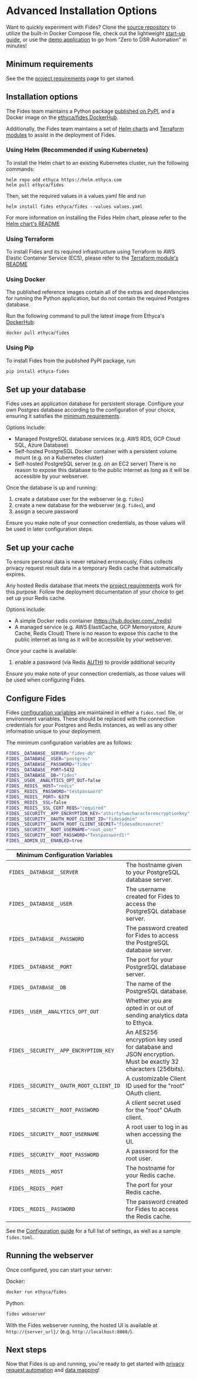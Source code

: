 
# Advanced Installation Options

<Callout emoji="ⓘ">Want to quickly experiment with Fides? Clone the [source repository](https://github.com/ethyca/fides) to utilize the built-in Docker Compose file, check out the lightweight [start-up guide](./quickstart), or use the [demo application](./sample-project) to go from "Zero to DSR Automation" in minutes!</Callout>

## Minimum requirements
See the the [project requirements](requirements) page to get started.

## Installation options
The Fides team maintains a Python package [published on PyPI](https://pypi.org/project/fides/), and a Docker image on the [ethyca/fides DockerHub](https://hub.docker.com/r/ethyca/fides/tags).

Additionally, the Fides team maintains a set of [Helm charts](https://github.com/ethyca/fides-helm) and [Terraform modules](https://github.com/ethyca/fides-terraform) to assist in the deployment of Fides.

### Using Helm (Recommended if using Kubernetes)

To install the Helm chart to an existing Kubernetes cluster, run the following commands:

```
helm repo add ethyca https://helm.ethyca.com
helm pull ethyca/fides
```

Then, set the required values in a values.yaml file and run 

```
helm install fides ethyca/fides --values values.yaml
```

For more information on installing the Fides Helm chart, please refer to the [Helm chart's README](https://github.com/ethyca/fides-helm/blob/main/fides/README.md)

### Using Terraform

To install Fides and its required infrastructure using Terraform to AWS Elastic Container Service (ECS), please refer to the [Terraform module's README](https://github.com/ethyca/fides-terraform/blob/main/fides-aws-ecs/README.md)

### Using Docker
The published reference images contain all of the extras and dependencies for running the Python application, but do not contain the required Postgres database.

Run the following command to pull the latest image from Ethyca's [DockerHub](https://hub.docker.com/r/ethyca/fides):

```
docker pull ethyca/fides
```

### Using Pip
To install Fides from the published PyPI package, run:

```sh
pip install ethyca-fides
```

## Set up your database
Fides uses an application database for persistent storage. Configure your own Postgres database according to the configuration of your choice, ensuring it satisfies the [minimum requirements](/docs/get-started/requirements).

Options include:
* Managed PostgreSQL database services (e.g. AWS RDS, GCP Cloud SQL, Azure Database)
* Self-hosted PostgreSQL Docker container with a persistent volume mount (e.g. on a Kubernetes cluster)
* Self-hosted PostgreSQL server (e.g. on an EC2 server)
<Callout emoti="!"> There is no reason to expose this database to the public internet as long as it will be accessible by your webserver.</Callout>

Once the database is up and running:
1. create a database user for the webserver (e.g. `fides`)
2. create a new database for the webserver (e.g. `fides`), and
3. assign a secure password 

Ensure you make note of your connection credentials, as those values will be used in later configuration steps.


## Set up your cache
To ensure personal data is never retained erroneously, Fides collects privacy request result data in a temporary Redis cache that automatically expires.

Any hosted Redis database that meets the [project requirements](/docs/get-started/requirements) work for this purpose. Follow the deployment documentation of your choice to get set up your Redis cache.

Options include: 
* A simple Docker redis container (https://hub.docker.com/_/redis)
* A managed service (e.g. AWS ElastiCache, GCP Memorystore, Azure Cache, Redis Cloud)
<Callout emoti="!"> There is no reason to expose this cache to the public internet as long as it will be accessible by your webserver.</Callout>

Once your cache is available:
1. enable a password (via Redis [AUTH](https://redis.io/commands/auth/)) to provide additional security

Ensure you make note of your connection credentials, as those values will be used when configuring Fides.


## Configure Fides
Fides [configuration variables](/docs/configuration/configuration) are maintained in either a `fides.toml` file, or environment variables. These should be replaced with the connection credentials for your Postgres and Redis instances, as well as any other information unique to your deployment. 

The minimum configuration variables are as follows: 

```sh
FIDES__DATABASE__SERVER="fides-db"
FIDES__DATABASE__USER="postgres"
FIDES__DATABASE__PASSWORD="fides"
FIDES__DATABASE__PORT=5432
FIDES__DATABASE__DB="fides"
FIDES__USER__ANALYTICS_OPT_OUT=false
FIDES__REDIS__HOST="redis"
FIDES__REDIS__PASSWORD="testpassword"
FIDES__REDIS__PORT= 6379
FIDES__REDIS__SSL=false
FIDES__REDIS__SSL_CERT_REQS="required"
FIDES__SECURITY__APP_ENCRYPTION_KEY="athirtytwocharacterencryptionkey"
FIDES__SECURITY__OAUTH_ROOT_CLIENT_ID="fidesadmin"
FIDES__SECURITY__OAUTH_ROOT_CLIENT_SECRET="fidesadminsecret"
FIDES__SECURITY__ROOT_USERNAME="root_user"
FIDES__SECURITY__ROOT_PASSWORD="Testpassword1!"
FIDES__ADMIN_UI__ENABLED=true
```

| Minimum Configuration Variables | |
| --- | --- |
| `FIDES__DATABASE__SERVER` | The hostname given to your PostgreSQL database server.
| `FIDES__DATABASE__USER` | The username created for Fides to access the PostgreSQL database server.
| `FIDES__DATABASE__PASSWORD` |  The password created for Fides to access the PostgreSQL database server.
| `FIDES__DATABASE__PORT` | The port for your PostgreSQL database server.
| `FIDES__DATABASE__DB` | The name of the PostgreSQL database.
| `FIDES__USER__ANALYTICS_OPT_OUT` | Whether you are opted in or out of sending analytics data to Ethyca.
| `FIDES__SECURITY__APP_ENCRYPTION_KEY` | An AES256 encryption key used for database and JSON encryption. Must be exactly 32 characters (256bits).
| `FIDES__SECURITY__OAUTH_ROOT_CLIENT_ID` | A customizable Client ID used for the "root" OAuth client.
| `FIDES__SECURITY__ROOT_PASSWORD` | A client secret used for the "root" OAuth client.
| `FIDES__SECURITY__ROOT_USERNAME` | A root user to log in as when accessing the UI.
| `FIDES__SECURITY__ROOT_PASSWORD` | A password for the root user.
| `FIDES__REDIS__HOST` | The hostname for your Redis cache.
| `FIDES__REDIS__PORT` | The port for your Redis cache.
| `FIDES__REDIS__PASSWORD` | The password created for Fides to access the Redis cache.


See the [Configuration guide](/docs/configuration/configuration) for a full list of settings, as well as a sample `fides.toml`.

## Running the webserver
Once configured, you can start your server:

Docker: 
```sh
docker run ethyca/fides
```

Python:
```sh
fides webserver
```

With the Fides webserver running, the hosted UI is available at `http://{server_url}/` (e.g. `http://localhost:8080/`). 

## Next steps
Now that Fides is up and running, you're ready to get started with [privacy request automation](/tutorials/privacy-requests-get-started) and [data mapping](/tutorials/data-mapping-get-started)!
